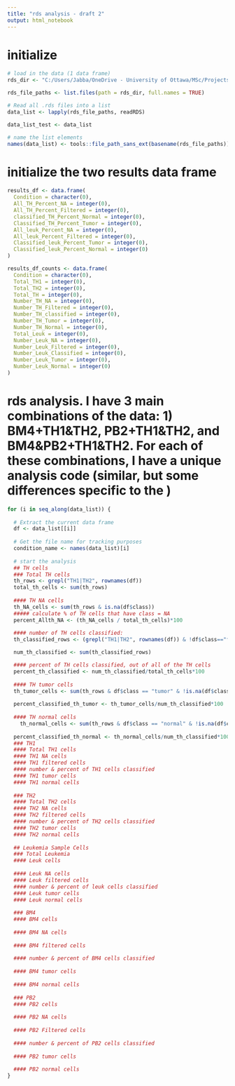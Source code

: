 ---
title: "rds analysis - draft 2"
output: html_notebook
---

# initialize
```{r}
# load in the data (1 data frame)
rds_dir <- "C:/Users/Jabba/OneDrive - University of Ottawa/MSc/Projects/Varying Normal Cells/rds_files/"

rds_file_paths <- list.files(path = rds_dir, full.names = TRUE)
```

```{r}
# Read all .rds files into a list
data_list <- lapply(rds_file_paths, readRDS)

data_list_test <- data_list

# name the list elements 
names(data_list) <- tools::file_path_sans_ext(basename(rds_file_paths))
```

# initialize the two results data frame
```{r}
results_df <- data.frame(
  Condition = character(0),
  All_TH_Percent_NA = integer(0),
  All_TH_Percent_Filtered = integer(0),
  classified_TH_Percent_Normal = integer(0),
  Classified_TH_Percent_Tumor = integer(0),
  All_leuk_Percent_NA = integer(0),
  All_leuk_Percent_Filtered = integer(0),
  Classified_leuk_Percent_Tumor = integer(0),
  Classified_leuk_Percent_Normal = integer(0)
)

results_df_counts <- data.frame(
  Condition = character(0),
  Total_TH1 = integer(0),
  Total_TH2 = integer(0),
  Total_TH = integer(0),
  Number_TH_NA = integer(0), 
  Number_TH_Filtered = integer(0),
  Number_TH_classified = integer(0),
  Number_TH_Tumor = integer(0),
  Number_TH_Normal = integer(0),
  Total_Leuk = integer(0),
  Number_Leuk_NA = integer(0),
  Number_Leuk_Filtered = integer(0),
  Number_Leuk_Classified = integer(0),
  Number_Leuk_Tumor = integer(0),
  Number_Leuk_Normal = integer(0)
)
```


# rds analysis. I have 3 main combinations of the data: 1) BM4+TH1&TH2, PB2+TH1&TH2, and BM4&PB2+TH1&TH2. For each of these combinations, I have a unique analysis code (similar, but some differences specific to the )
```{r}
for (i in seq_along(data_list)) {
    
  # Extract the current data frame
  df <- data_list[[i]]
  
  # Get the file name for tracking purposes
  condition_name <- names(data_list)[i]
  
  # start the analysis
  ## TH cells
  ### Total TH cells
  th_rows <- grepl("TH1|TH2", rownames(df))
  total_th_cells <- sum(th_rows)
  
  #### TH NA cells
  th_NA_cells <- sum(th_rows & is.na(df$class))
  ##### calculate % of TH cells that have class = NA
  percent_Allth_NA <- (th_NA_cells / total_th_cells)*100
  
  #### number of TH cells classified:
  th_classified_rows <- (grepl("TH1|TH2", rownames(df)) & !df$class=="filtered" & !is.na(df$class))

  num_th_classified <- sum(th_classified_rows)

  #### percent of TH cells classified, out of all of the TH cells
  percent_th_classified <- num_th_classified/total_th_cells*100
  
  #### TH tumor cells
  th_tumor_cells <- sum(th_rows & df$class == "tumor" & !is.na(df$class))
  
  percent_classified_th_tumor <- th_tumor_cells/num_th_classified*100
  
  #### TH normal cells
    th_normal_cells <- sum(th_rows & df$class == "normal" & !is.na(df$class))
  
  percent_classified_th_normal <- th_normal_cells/num_th_classified*100
  ### TH1
  #### Total TH1 cells
  #### TH1 NA cells
  #### TH1 filtered cells
  #### number & percent of TH1 cells classified
  #### TH1 tumor cells
  #### TH1 normal cells
  
  ### TH2
  #### Total TH2 cells
  #### TH2 NA cells
  #### TH2 filtered cells
  #### number & percent of TH2 cells classified
  #### TH2 tumor cells
  #### TH2 normal cells
  
  ## Leukemia Sample Cells
  ### Total Leukemia
  #### Leuk cells
  
  #### Leuk NA cells
  #### Leuk filtered cells
  #### number & percent of leuk cells classified
  #### Leuk tumor cells
  #### Leuk normal cells
  
  ### BM4
  #### BM4 cells
  
  #### BM4 NA cells
  
  #### BM4 filtered cells
  
  #### number & percent of BM4 cells classified
  
  #### BM4 tumor cells 
  
  #### BM4 normal cells
  
  ### PB2 
  #### PB2 cells
  
  #### PB2 NA cells
  
  #### PB2 Filtered cells
  
  #### number & percent of PB2 cells classified
  
  #### PB2 tumor cells 
  
  #### PB2 normal cells
}


```

